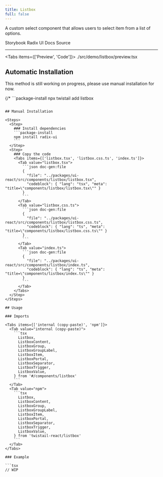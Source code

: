 ```yaml
---
title: Listbox
full: false
---
```


A custom select component that allows users to select item from a list of options.

<Badges>
  <BadgeLink href="https://storybook.twistail.com/?path=/docs/base-components-listbox--docs" external>
    Storybook
  </BadgeLink>
  <BadgeLink href="https://www.radix-ui.com/primitives/docs/components/select#api-reference" external>
    Radix UI Docs
  </BadgeLink>
  <BadgeLink href="https://github.com/riipandi/twistail/tree/main/packages/ui-react/src/components/listbox" external>
    Source
  </BadgeLink>
</Badges>

---


<Tabs items={['Preview', 'Code']}>
  <Tab value="Preview" className="rounded-b-xl flex min-h-44 flex-wrap items-center justify-center gap-4 py-20 not-prose">
    <Demo />
  </Tab>
  <Tab value="Code">
    <include cwd lang="tsx">./src/demo/listbox/preview.tsx</include>
  </Tab>
</Tabs>

## Automatic Installation

<Callout type='warn'>
  This method is still working on progress, please use manual installation for now.
</Callout>

{/* ```package-install
npx twistail add listbox
``` */}

## Manual Installation

<Steps>
  <Step>
    ### Install dependencies
    ```package-install
    npm install radix-ui
    ```
  </Step>
  <Step>
    ### Copy the code
    <Tabs items={['listbox.tsx', 'listbox.css.ts', 'index.ts']}>
      <Tab value="listbox.tsx">
        ```json doc-gen:file
        {
          "file": "../packages/ui-react/src/components/listbox/listbox.tsx",
          "codeblock": { "lang": "tsx", "meta": "title=\"components/listbox/listbox.tsx\"" }
        }
        ```
      </Tab>
      <Tab value="listbox.css.ts">
        ```json doc-gen:file
        {
          "file": "../packages/ui-react/src/components/listbox/listbox.css.ts",
          "codeblock": { "lang": "ts", "meta": "title=\"components/listbox/listbox.css.ts\"" }
        }
        ```
      </Tab>
      <Tab value="index.ts">
        ```json doc-gen:file
        {
          "file": "../packages/ui-react/src/components/listbox/index.ts",
          "codeblock": { "lang": "ts", "meta": "title=\"components/listbox/index.ts\"" }
        }
        ```
      </Tab>
    </Tabs>
  </Step>
</Steps>

## Usage

### Imports

<Tabs items={['internal (copy-paste)', 'npm']}>
  <Tab value="internal (copy-paste)">
    ```tsx
      Listbox,
      ListboxContent,
      ListboxGroup,
      ListboxGroupLabel,
      ListboxItem,
      ListboxPortal,
      ListboxSeparator,
      ListboxTrigger,
      ListboxValue,
    } from '#/components/listbox'
    ```
  </Tab>
  <Tab value="npm">
    ```tsx
      Listbox,
      ListboxContent,
      ListboxGroup,
      ListboxGroupLabel,
      ListboxItem,
      ListboxPortal,
      ListboxSeparator,
      ListboxTrigger,
      ListboxValue,
    } from 'twistail-react/listbox'
    ```
  </Tab>
</Tabs>

### Example

```tsx
// WIP
```
